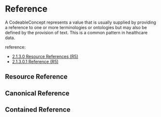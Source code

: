 

<Meta of={Stories}/>

# Reference

A CodeableConcept represents a value that is usually supplied by providing a reference to one or more terminologies or ontologies but may also be defined by the provision of text. This is a common pattern in healthcare data.

reference:
* [2.1.3.0 Resource References (R5)](http://hl7.org/fhir/R5/references.html)
* [2.1.3.0.1 Reference (R5)](http://hl7.org/fhir/R5/references.html#reference)

## Resource Reference
<Canvas of={Stories.ResourceReference}/>

## Canonical Reference
<Canvas of={Stories.CanonicalReference}/>

## Contained Reference
<Canvas of={Stories.ContainedReference}/>
